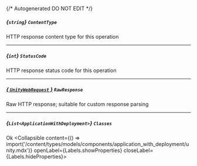 {/* Autogenerated DO NOT EDIT  */}

##### *{`string`}* `ContentType`
HTTP response content type for this operation

---
##### *{`int`}* `StatusCode`
HTTP response status code for this operation

---
##### [*{ `UnityWebRequest` }*](https://docs.unity3d.com/2021.3/Documentation/ScriptReference/Networking.UnityWebRequest.html) `RawResponse`
Raw HTTP response; suitable for custom response parsing

---
##### *{`List<ApplicationWithDeployment>`}* `Classes`
Ok
<Collapsible content={() => import('/content/types/models/components/application_with_deployment/unity.mdx')} openLabel={Labels.showProperties} closeLabel={Labels.hideProperties}>
</Collapsible>


